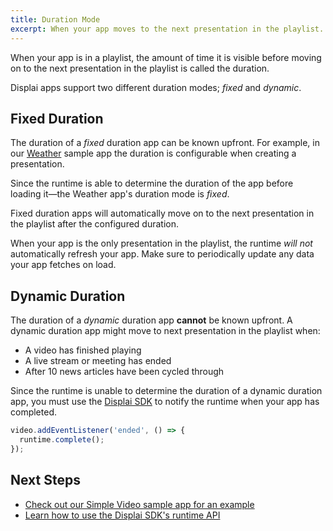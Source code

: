 ```yaml
---
title: Duration Mode
excerpt: When your app moves to the next presentation in the playlist.  
---
```


When your app is in a playlist, the amount of time it is visible before moving on to the next presentation in the playlist is called the duration.

Displai apps support two different duration modes; _fixed_ and _dynamic_. 

## Fixed Duration

The duration of a _fixed_ duration app can be known upfront. For example, in our [Weather](/docs/get-started/sample-apps/weather) sample app the duration is configurable when creating a presentation. 

Since the runtime is able to determine the duration of the app before loading it—the Weather app's duration mode is _fixed_. 

Fixed duration apps will automatically move on to the next presentation in the playlist after the configured duration.

<Callout>When your app is the only presentation in the playlist, the runtime _will not_ automatically refresh your app. Make sure to periodically update any data your app fetches on load.</Callout>


## Dynamic Duration

The duration of a _dynamic_ duration app **cannot** be known upfront. A dynamic duration app might move to next presentation in the playlist when:

- A video has finished playing
- A live stream or meeting has ended
- After 10 news articles have been cycled through

Since the runtime is unable to determine the duration of a dynamic duration app, you must use the [Displai SDK](/docs/displai-sdk) to notify the runtime when your app has completed.

```js
video.addEventListener('ended', () => {
  runtime.complete();
});
```


## Next Steps

- [Check out our Simple Video sample app for an example](/docs/get-started/sample-apps/video)
- [Learn how to use the Displai SDK's runtime API](/docs/displai-sdk/runtime)
